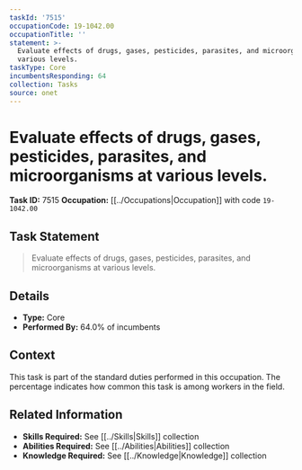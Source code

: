 ```yaml
---
taskId: '7515'
occupationCode: 19-1042.00
occupationTitle: ''
statement: >-
  Evaluate effects of drugs, gases, pesticides, parasites, and microorganisms at
  various levels.
taskType: Core
incumbentsResponding: 64
collection: Tasks
source: onet
---
```

# Evaluate effects of drugs, gases, pesticides, parasites, and microorganisms at various levels.

**Task ID:** 7515
**Occupation:** [[../Occupations|Occupation]] with code `19-1042.00`

## Task Statement

> Evaluate effects of drugs, gases, pesticides, parasites, and microorganisms at various levels.

## Details

- **Type:** Core
- **Performed By:** 64.0% of incumbents

## Context

This task is part of the standard duties performed in this occupation. The percentage indicates how common this task is among workers in the field.

## Related Information

- **Skills Required:** See [[../Skills|Skills]] collection
- **Abilities Required:** See [[../Abilities|Abilities]] collection
- **Knowledge Required:** See [[../Knowledge|Knowledge]] collection
